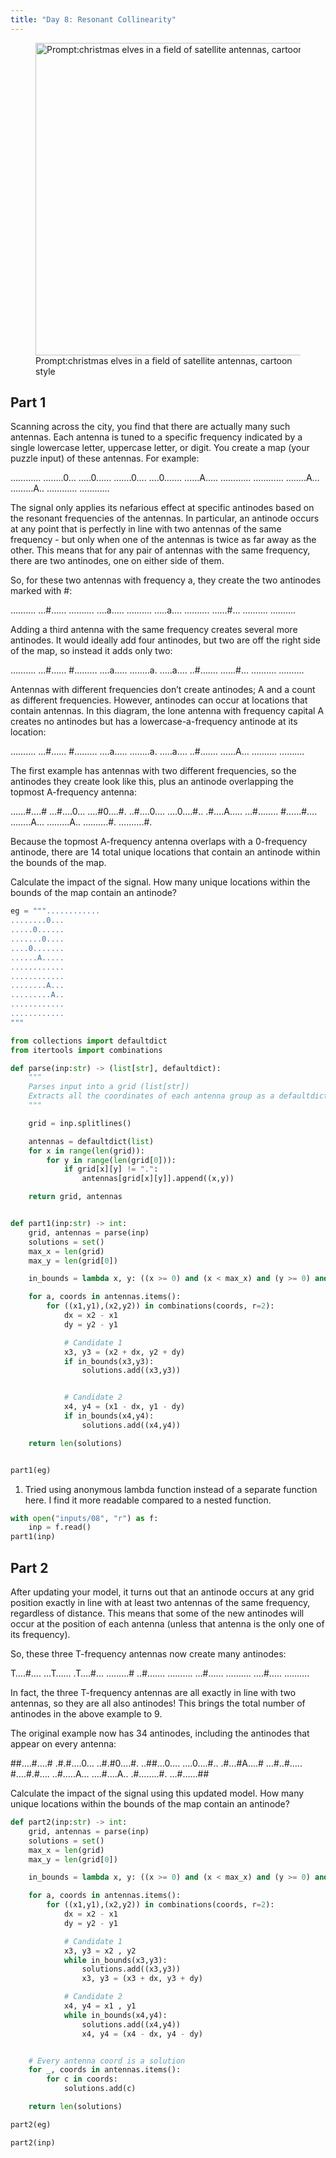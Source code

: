 ```yaml
---
title: "Day 8: Resonant Collinearity"
---
```


![Prompt:christmas elves in a field of satellite antennas, cartoon style](images/08.webp){width="500" fig-align="center"}

## Part 1

::: {.callout-note title="Puzzle Info" collapse="true"}
Scanning across the city, you find that there are actually many such antennas. Each antenna is tuned to a specific frequency indicated by a single lowercase letter, uppercase letter, or digit. You create a map (your puzzle input) of these antennas. For example:

............
........0...
.....0......
.......0....
....0.......
......A.....
............
............
........A...
.........A..
............
............

The signal only applies its nefarious effect at specific antinodes based on the resonant frequencies of the antennas. In particular, an antinode occurs at any point that is perfectly in line with two antennas of the same frequency - but only when one of the antennas is twice as far away as the other. This means that for any pair of antennas with the same frequency, there are two antinodes, one on either side of them.

So, for these two antennas with frequency a, they create the two antinodes marked with #:

..........
...#......
..........
....a.....
..........
.....a....
..........
......#...
..........
..........

Adding a third antenna with the same frequency creates several more antinodes. It would ideally add four antinodes, but two are off the right side of the map, so instead it adds only two:

..........
...#......
#.........
....a.....
........a.
.....a....
..#.......
......#...
..........
..........

Antennas with different frequencies don't create antinodes; A and a count as different frequencies. However, antinodes can occur at locations that contain antennas. In this diagram, the lone antenna with frequency capital A creates no antinodes but has a lowercase-a-frequency antinode at its location:

..........
...#......
#.........
....a.....
........a.
.....a....
..#.......
......A...
..........
..........

The first example has antennas with two different frequencies, so the antinodes they create look like this, plus an antinode overlapping the topmost A-frequency antenna:

......#....#
...#....0...
....#0....#.
..#....0....
....0....#..
.#....A.....
...#........
#......#....
........A...
.........A..
..........#.
..........#.

Because the topmost A-frequency antenna overlaps with a 0-frequency antinode, there are 14 total unique locations that contain an antinode within the bounds of the map.

Calculate the impact of the signal. How many unique locations within the bounds of the map contain an antinode?
:::

```python
eg = """............
........0...
.....0......
.......0....
....0.......
......A.....
............
............
........A...
.........A..
............
............
"""

from collections import defaultdict
from itertools import combinations

def parse(inp:str) -> (list[str], defaultdict):
    """
    Parses input into a grid (list[str])
    Extracts all the coordinates of each antenna group as a defaultdict(list)
    """

    grid = inp.splitlines()

    antennas = defaultdict(list)
    for x in range(len(grid)):
        for y in range(len(grid[0])):
            if grid[x][y] != ".":
                antennas[grid[x][y]].append((x,y))

    return grid, antennas


def part1(inp:str) -> int:
    grid, antennas = parse(inp)
    solutions = set()
    max_x = len(grid)
    max_y = len(grid[0])

    in_bounds = lambda x, y: ((x >= 0) and (x < max_x) and (y >= 0) and (y < max_y)) # <1>

    for a, coords in antennas.items():
        for ((x1,y1),(x2,y2)) in combinations(coords, r=2):
            dx = x2 - x1
            dy = y2 - y1

            # Candidate 1
            x3, y3 = (x2 + dx, y2 + dy)
            if in_bounds(x3,y3):
                solutions.add((x3,y3))


            # Candidate 2
            x4, y4 = (x1 - dx, y1 - dy)
            if in_bounds(x4,y4):
                solutions.add((x4,y4))

    return len(solutions)


part1(eg)

```
1. Tried using anonymous lambda function instead of a separate function here. I find it more readable compared to a nested function.

```python
with open("inputs/08", "r") as f:
    inp = f.read()
part1(inp)
```
## Part 2

::: {.callout-note title="Puzzle Info" collapse="true"}
After updating your model, it turns out that an antinode occurs at any grid position exactly in line with at least two antennas of the same frequency, regardless of distance. This means that some of the new antinodes will occur at the position of each antenna (unless that antenna is the only one of its frequency).

So, these three T-frequency antennas now create many antinodes:

T....#....
...T......
.T....#...
.........#
..#.......
..........
...#......
..........
....#.....
..........

In fact, the three T-frequency antennas are all exactly in line with two antennas, so they are all also antinodes! This brings the total number of antinodes in the above example to 9.

The original example now has 34 antinodes, including the antinodes that appear on every antenna:

##....#....#
.#.#....0...
..#.#0....#.
..##...0....
....0....#..
.#...#A....#
...#..#.....
#....#.#....
..#.....A...
....#....A..
.#........#.
...#......##

Calculate the impact of the signal using this updated model. How many unique locations within the bounds of the map contain an antinode?
:::

```python
def part2(inp:str) -> int:
    grid, antennas = parse(inp)
    solutions = set()
    max_x = len(grid)
    max_y = len(grid[0])

    in_bounds = lambda x, y: ((x >= 0) and (x < max_x) and (y >= 0) and (y < max_y))

    for a, coords in antennas.items():
        for ((x1,y1),(x2,y2)) in combinations(coords, r=2):
            dx = x2 - x1
            dy = y2 - y1

            # Candidate 1
            x3, y3 = x2 , y2
            while in_bounds(x3,y3):
                solutions.add((x3,y3))
                x3, y3 = (x3 + dx, y3 + dy)

            # Candidate 2
            x4, y4 = x1 , y1
            while in_bounds(x4,y4):
                solutions.add((x4,y4))
                x4, y4 = (x4 - dx, y4 - dy)


    # Every antenna coord is a solution
    for _, coords in antennas.items():
        for c in coords:
            solutions.add(c)

    return len(solutions)

part2(eg)
```

```python
part2(inp)
```
